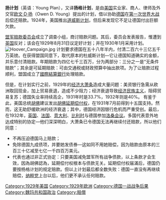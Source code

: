 {{unreferenced|time=2013-10-28}} 
{{noteTA
|1=zh-hans:道威斯;zh-hk:杜威斯;zh-tw:道威斯
|2=zh-hans:高企;zh-hk:高企;zh-tw:高攀
}}
'''扬计划'''（英语：Young Plan），又译'''扬格计划'''，是由[[美国|美国]]实业家、商人、律师及外交官[[欧文·D·杨|欧文·D·扬]]（Owen D. Young）提出的计划，借以协助[[德国|德国]]在[[第一次世界大战|第一次世界大战]]后偿还赔款。1924年，美国推出[[道威斯計劃|道威斯计划]]，但后来发现它不足让德国付出巨额欠款。

[[盟军赔款委员会|盟军赔款委员会]]成立了调查小组，商讨赔款问题。其后，委员会发表报告，惟遭到[[英国|英国]]反对；该会在1929年8月31日议定好计划；并在1930年1月采用计划。
[[File:Hoover_Campaign.jpg|thumb]]
计划要求德国在五十八年半内，付清二百六十三亿五千万英镑。在获得盟国同意下，取代原本的杜威斯计划—它让德国知道确实的金额，并乐意付清赔款。年期赔款为四亿七千三百万，分为两部分：三分之一是“无条件赔款”；其余是可延期赔款：可由交通税或财政预算中抽出款项。为了让赔款过程顺利，盟国成立了[[國際結算銀行|國際結算銀行]]处理赔款。

但是，在计划实行之前，1929年的[[经济大萧条|经济大萧条]]造成大量问题：美资银行急需从欧洲取回现金，加上贸易衰退，造成不少阻力；经济衰退导致[[经济民族主义|经济民族主义]]，阻碍贸易复苏；德国失业率持续高企，1931年时是33.7%，1932年则是40%。
{{二戰導火索}}
有鉴于此，美国总统[[胡佛|胡佛]]建议发出[[胡佛延期偿付权|胡佛延期偿付权]]，在1931年7月前得到十五国支持。然而，这无助舒缓欧洲的经济衰退；其中，德国经济因银行危机而严重受创。最后，在1932年，[[英国|英国]]、[[法国|法国]]、[[意大利|意大利]]、[[比利时|比利时]]与德国参加[[洛桑会议|洛桑会议]]。多国代表意外地达成特别的协定—他们深深明白，大萧条已令德国无法再继续付还赔款，所以他们同意：
* 不再压迫德国马上赔款；
* 免除德国九成债项，并要她发债券—这如同不用她赔偿，因为赔款由原本的三百三十亿减至七亿一千四百万美元。
* 代表也通过非正式协定：只要美国减免盟军所有战争债款，以上条款才会生效，因為胡佛認為，延期偿付权根本与债款无关。延期偿付权届滿后，德国仍要按杨格计划的规定赔款。但以上计划最后都全数失败：德国一直没有再继续赔偿，[[纳粹党|纳粹党]]上台以后，他们更不承认任何赔款。

{{Authority control}}
[[Category:1929年美国|Category:1929年美国]]
[[Category:1929年欧洲|Category:1929年欧洲]]
[[Category:德国一战战争后果|Category:德国一战战争后果]]
[[Category:魏玛共和国政治|Category:魏玛共和国政治]]
[[Category:賠償|Category:賠償]]